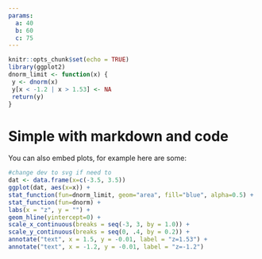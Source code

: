 ```yaml
---
params:
  a: 40
  b: 60 
  c: 75
---
```


```r
knitr::opts_chunk$set(echo = TRUE)
library(ggplot2)
dnorm_limit <- function(x) {
 y <- dnorm(x)
 y[x < -1.2 | x > 1.53] <- NA
 return(y)
}
```

# Simple with markdown and code 

You can also embed plots, for example here are some:

```r
#change dev to svg if need to
dat <- data.frame(x=c(-3.5, 3.5))
ggplot(dat, aes(x=x)) +
stat_function(fun=dnorm_limit, geom="area", fill="blue", alpha=0.5) +
stat_function(fun=dnorm) +
labs(x = "z", y = "") +
geom_hline(yintercept=0) +
scale_x_continuous(breaks = seq(-3, 3, by = 1.0)) +
scale_y_continuous(breaks = seq(0, .4, by = 0.2)) +
annotate("text", x = 1.5, y = -0.01, label = "z=1.53") +
annotate("text", x = -1.2, y = -0.01, label = "z=-1.2")
```
